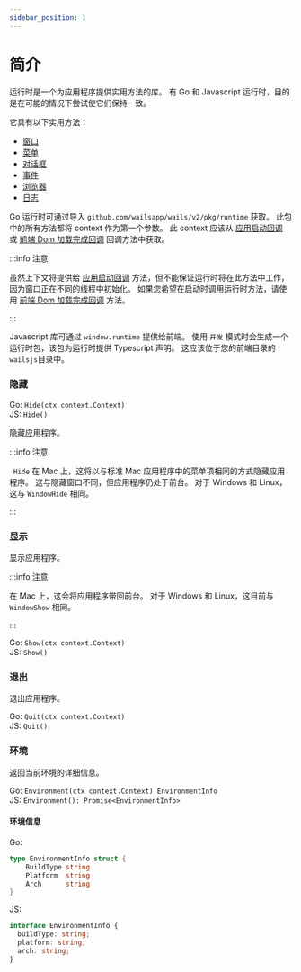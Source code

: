 ```yaml
---
sidebar_position: 1
---
```


# 简介

运行时是一个为应用程序提供实用方法的库。 有 Go 和 Javascript 运行时，目的是在可能的情况下尝试使它们保持一致。

它具有以下实用方法：

- [窗口](window.mdx)
- [菜单](menu.mdx)
- [对话框](dialog.mdx)
- [事件](events.mdx)
- [浏览器](browser.mdx)
- [日志](log.mdx)

Go 运行时可通过导入 `github.com/wailsapp/wails/v2/pkg/runtime` 获取。 此包中的所有方法都将 context 作为第一个参数。 此 context 应该从 [应用启动回调](../options.mdx#onstartup) 或 [前端 Dom 加载完成回调](../options.mdx#ondomready) 回调方法中获取。

:::info 注意

虽然上下文将提供给 [应用启动回调](../../reference/options#应用启动回调) 方法，但不能保证运行时将在此方法中工作，因为窗口正在不同的线程中初始化。 如果您希望在启动时调用运行时方法，请使用 [前端 Dom 加载完成回调](../../reference/options#前端-dom-加载完成回调) 方法。

:::

Javascript 库可通过 `window.runtime` 提供给前端。 使用 `开发` 模式时会生成一个运行时包，该包为运行时提供 Typescript 声明。 这应该位于您的前端目录的`wailsjs`目录中。

### 隐藏

Go: `Hide(ctx context.Context)`<br/> JS: `Hide()`

隐藏应用程序。

:::info 注意

` Hide` 在 Mac 上，这将以与标准 Mac 应用程序中的菜单项相同的方式隐藏应用程序。 这与隐藏窗口不同，但应用程序仍处于前台。 对于 Windows 和 Linux，这与 `WindowHide` 相同。

:::

### 显示

显示应用程序。

:::info 注意

在 Mac 上，这会将应用程序带回前台。 对于 Windows 和 Linux，这目前与 `WindowShow` 相同。

:::

Go: `Show(ctx context.Context)`<br/> JS: `Show()`

### 退出

退出应用程序。

Go: `Quit(ctx context.Context)`<br/> JS: `Quit()`

### 环境

返回当前环境的详细信息。

Go: `Environment(ctx context.Context) EnvironmentInfo`<br/> JS: `Environment(): Promise<EnvironmentInfo>`

#### 环境信息

Go:

```go
type EnvironmentInfo struct {
    BuildType string
    Platform  string
    Arch      string
}
```

JS:

```ts
interface EnvironmentInfo {
  buildType: string;
  platform: string;
  arch: string;
}
```
